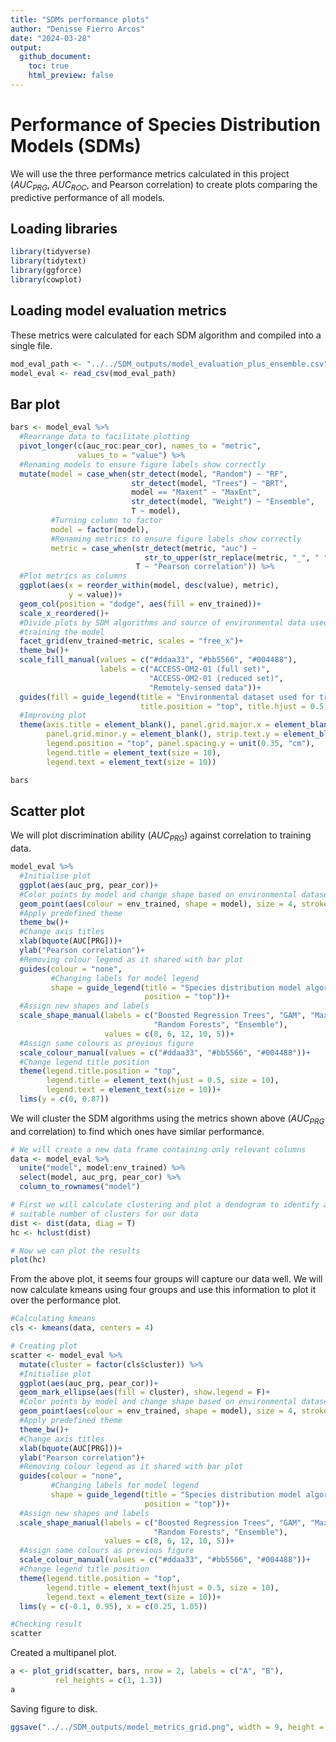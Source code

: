 ```yaml
---
title: "SDMs performance plots"
author: "Denisse Fierro Arcos"
date: "2024-03-28"
output: 
  github_document:
    toc: true
    html_preview: false
---
```


# Performance of Species Distribution Models (SDMs)
We will use the three performance metrics calculated in this project ($AUC_{PRG}$, $AUC_{ROC}$, and Pearson correlation) to create plots comparing the predictive performance of all models. 
  
## Loading libraries
  
```r
library(tidyverse)
library(tidytext)
library(ggforce)
library(cowplot)
```

## Loading model evaluation metrics
These metrics were calculated for each SDM algorithm and compiled into a single file.  
  
```r
mod_eval_path <- "../../SDM_outputs/model_evaluation_plus_ensemble.csv"
model_eval <- read_csv(mod_eval_path) 
```
  
## Bar plot
  
```r
bars <- model_eval %>% 
  #Rearrange data to facilitate plotting
  pivot_longer(c(auc_roc:pear_cor), names_to = "metric", 
               values_to = "value") %>% 
  #Renaming models to ensure figure labels show correctly
  mutate(model = case_when(str_detect(model, "Random") ~ "RF",
                           str_detect(model, "Trees") ~ "BRT",
                           model == "Maxent" ~ "MaxEnt",
                           str_detect(model, "Weight") ~ "Ensemble",
                           T ~ model),
         #Turning column to factor
         model = factor(model),
         #Renaming metrics to ensure figure labels show correctly
         metric = case_when(str_detect(metric, "auc") ~ 
                              str_to_upper(str_replace(metric, "_", " ")),
                            T ~ "Pearson correlation")) %>%
  #Plot metrics as columns
  ggplot(aes(x = reorder_within(model, desc(value), metric),
             y = value))+
  geom_col(position = "dodge", aes(fill = env_trained))+
  scale_x_reordered()+
  #Divide plots by SDM algorithms and source of environmental data used for 
  #training the model
  facet_grid(env_trained~metric, scales = "free_x")+
  theme_bw()+
  scale_fill_manual(values = c("#ddaa33", "#bb5566", "#004488"),
                    labels = c("ACCESS-OM2-01 (full set)",
                               "ACCESS-OM2-01 (reduced set)",
                               "Remotely-sensed data"))+
  guides(fill = guide_legend(title = "Environmental dataset used for training",
                             title.position = "top", title.hjust = 0.5))+
  #Improving plot
  theme(axis.title = element_blank(), panel.grid.major.x = element_blank(),
        panel.grid.minor.y = element_blank(), strip.text.y = element_blank(),
        legend.position = "top", panel.spacing.y = unit(0.35, "cm"), 
        legend.title = element_text(size = 10), 
        legend.text = element_text(size = 10))

bars
```
  
## Scatter plot
We will plot discrimination ability ($AUC_{PRG}$) against correlation to training data.  
  
```r
model_eval %>%
  #Initialise plot
  ggplot(aes(auc_prg, pear_cor))+
  #Color points by model and change shape based on environmental dataset
  geom_point(aes(colour = env_trained, shape = model), size = 4, stroke = 1)+
  #Apply predefined theme
  theme_bw()+
  #Change axis titles
  xlab(bquote(AUC[PRG]))+
  ylab("Pearson correlation")+
  #Removing colour legend as it shared with bar plot
  guides(colour = "none",
         #Changing labels for model legend
         shape = guide_legend(title = "Species distribution model algorithm",
                              position = "top"))+
  #Assign new shapes and labels
  scale_shape_manual(labels = c("Boosted Regression Trees", "GAM", "MaxEnt",
                                "Random Forests", "Ensemble"),
                     values = c(8, 6, 12, 10, 5))+
  #Assign same colours as previous figure
  scale_colour_manual(values = c("#ddaa33", "#bb5566", "#004488"))+
  #Change legend title position
  theme(legend.title.position = "top", 
        legend.title = element_text(hjust = 0.5, size = 10), 
        legend.text = element_text(size = 10))+
  lims(y = c(0, 0.87))
```
  
We will cluster the SDM algorithms using the metrics shown above ($AUC_{PRG}$ and correlation) to find which ones have similar performance.  
  
```r
# We will create a new data frame containing only relevant columns
data <- model_eval %>% 
  unite("model", model:env_trained) %>% 
  select(model, auc_prg, pear_cor) %>% 
  column_to_rownames("model")

# First we will calculate clustering and plot a dendogram to identify a 
# suitable number of clusters for our data
dist <- dist(data, diag = T)
hc <- hclust(dist)

# Now we can plot the results
plot(hc)
```
  
From the above plot, it seems four groups will capture our data well. We will now calculate kmeans using four groups and use this information to plot it over the performance plot.  
  
```r
#Calculating kmeans
cls <- kmeans(data, centers = 4)

# Creating plot
scatter <- model_eval %>%
  mutate(cluster = factor(cls$cluster)) %>%
  #Initialise plot
  ggplot(aes(auc_prg, pear_cor))+
  geom_mark_ellipse(aes(fill = cluster), show.legend = F)+
  #Color points by model and change shape based on environmental dataset
  geom_point(aes(colour = env_trained, shape = model), size = 4, stroke = 1)+
  #Apply predefined theme
  theme_bw()+
  #Change axis titles
  xlab(bquote(AUC[PRG]))+
  ylab("Pearson correlation")+
  #Removing colour legend as it shared with bar plot
  guides(colour = "none",
         #Changing labels for model legend
         shape = guide_legend(title = "Species distribution model algorithm",
                              position = "top"))+
  #Assign new shapes and labels
  scale_shape_manual(labels = c("Boosted Regression Trees", "GAM", "MaxEnt",
                                "Random Forests", "Ensemble"),
                     values = c(8, 6, 12, 10, 5))+
  #Assign same colours as previous figure
  scale_colour_manual(values = c("#ddaa33", "#bb5566", "#004488"))+
  #Change legend title position
  theme(legend.title.position = "top", 
        legend.title = element_text(hjust = 0.5, size = 10), 
        legend.text = element_text(size = 10))+
  lims(y = c(-0.1, 0.95), x = c(0.25, 1.05))

#Checking result
scatter
```


Created a multipanel plot.  
  
```r
a <- plot_grid(scatter, bars, nrow = 2, labels = c("A", "B"), 
          rel_heights = c(1, 1.3))
a
```

  
Saving figure to disk.  
  
```r
ggsave("../../SDM_outputs/model_metrics_grid.png", width = 9, height = 7)
```

  

